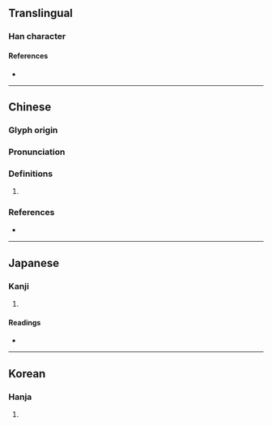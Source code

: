 {{character info}}
==Translingual==

===Han character===
{{Han char|rn=9|rad=人|as=09|sn=11|four=25263|canj=OQKA|ids=⿰亻春}}

====References====
* {{Han ref|kx=0110.010|dkj=00833|dj=0233.140|hdz=10186.080|uh=5046|ud=20550|bh=D462|bd=54370}}

----

==Chinese==
{{zh-forms}}

===Glyph origin===
{{Han etym}}

===Pronunciation===
{{zh-pron
|m=chūn
|c=ceon2
|mn=chhun
|mc=y
|oc=y
|cat=
}}

===Definitions===
{{zh-hanzi}}

# {{rfdef|zh}}

===References===
* {{R:twedu|C00205}}

----

==Japanese==

===Kanji===
{{ja-kanji|grade=|rs=人09}}

# {{rfdef|ja|sort=人09}}

====Readings====
* {{ja-readings|on=[[しゅん]] (shun)|kun=[[あつい]] (atsui), [[うごめく]] (ugomeku)}}

----

==Korean==

===Hanja===
{{ko-hanja|hangeul=준|rv=Jun|mr=ch'un}}

# {{rfdef|ko|sort=人09}}